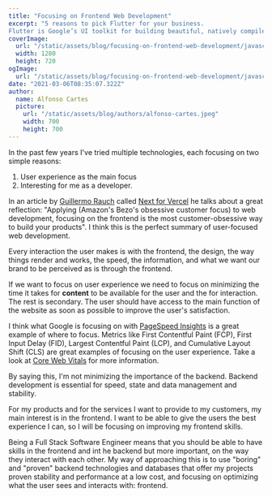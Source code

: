 ```yaml
---
title: "Focusing on Frontend Web Development"
excerpt: "5 reasons to pick Flutter for your business.
Flutter is Google’s UI toolkit for building beautiful, natively compiled applications for mobile, web, and desktop from a single codebase."
coverImage: 
  url: "/static/assets/blog/focusing-on-frontend-web-development/javascript-1280.jpg"
  width: 1280
  height: 720
ogImage:
  url: "/static/assets/blog/focusing-on-frontend-web-development/javascript-1280.jpg"
date: "2021-03-06T08:35:07.322Z"
author:
  name: Alfonso Cartes
  picture: 
    url: "/static/assets/blog/authors/alfonso-cartes.jpeg"
    width: 700
    height: 700
---
```


In the past few years I've tried multiple technologies, each focusing on two simple reasons:

1. User experience as the main focus
2. Interesting for me as a developer.

In an article by [Guillermo Rauch](https://www.rauchg.com) called [Next for Vercel](https://www.rauchg.com/2020/next-for-vercel) he talks about a great reflection: "Applying (Amazon's Bezo's obsessive customer focus) to web development, focusing on the frontend is the most customer-obsessive way to build your products". I think this is the perfect summary of user-focused web development.

Every interaction the user makes is with the frontend, the design, the way things render and works, the speed, the information, and what we want our brand to be perceived as is through the frontend.

If we want to focus on user experience we need to focus on minimizing the time it takes for **content** to be available for the user and the for interaction. The rest is secondary. The user should have access to the main function of the website as soon as possible to improve the user's satisfaction.

I think what Google is focusing on with [PageSpeed Insights](https://developers.google.com/speed/docs/insights/v5/about) is a great example of where to focus. Metrics like First Contentful Paint (FCP), First Input Delay (FID), Largest Contentful Paint (LCP), and Cumulative Layout Shift (CLS) are great examples of focusing on the user experience. Take a look at [Core Web Vitals](https://web.dev/vitals/) for more information.

By saying this, I'm not minimizing the importance of the backend. Backend development is essential for speed, state and data management and stability.

For my products and for the services I want to provide to my customers, my main interest is in the frontend. I want to be able to give the users the best experience I can, so I will be focusing on improving my frontend skills.

Being a Full Stack Software Engineer means that you should be able to have skills in the frontend and int he backend but more important, on the way they interact with each other. My way of approaching this is to use "boring" and "proven" backend technologies and databases that offer my projects proven stability and performance at a low cost, and focusing on optimizing what the user sees and interacts with: frontend.